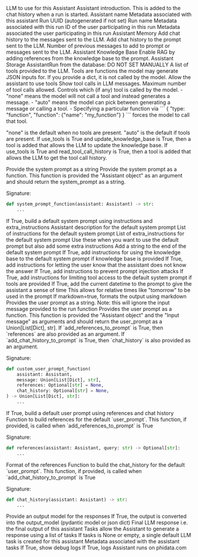 <ResponseField name="llm" type="LLM">
  LLM to use for this Assistant
</ResponseField>
<ResponseField name="introduction" type="str">
 Assistant introduction. This is added to the chat history when a run is started.
</ResponseField>
<ResponseField name="name" type="str">
 Assistant name
</ResponseField>
<ResponseField name="assistant_data" type="Dict[str, Any]">
 Metadata associated with this assistant
</ResponseField>

<ResponseField name="run_id" type="str">
 Run UUID (autogenerated if not set)
</ResponseField>
<ResponseField name="run_name" type="str">
 Run name
</ResponseField>
<ResponseField name="run_data" type="Dict[str, Any]">
 Metadata associated with this run
</ResponseField>

<ResponseField name="user_id" type="str">
  ID of the user participating in this run
</ResponseField>
<ResponseField name="user_data" type="Dict[str, Any]">
  Metadata associated the user participating in this run
</ResponseField>

<ResponseField name="memory" type="AssistantMemory" default="AssistantMemory()">
  Assistant Memory
</ResponseField>
<ResponseField name="add_chat_history_to_messages" type="bool" default="False">
  Add chat history to the messages sent to the LLM.
</ResponseField>
<ResponseField name="add_chat_history_to_prompt" type="bool" default="False">
  Add chat history to the prompt sent to the LLM.
</ResponseField>
<ResponseField name="num_history_messages" type="int" default="6">
  Number of previous messages to add to prompt or messages sent to the LLM.
</ResponseField>

<ResponseField name="knowledge_base" type="AssistantKnowledge">
  Assistant Knowledge Base
</ResponseField>
<ResponseField name="add_references_to_prompt" type="bool" default="False">
  Enable RAG by adding references from the knowledge base to the prompt.
</ResponseField>

<ResponseField name="storage" type="AssistantStorage">
  Assistant Storage
</ResponseField>
<ResponseField name="db_row" type="AssistantRun">
  AssistantRun from the database: DO NOT SET MANUALLY
</ResponseField>
<ResponseField name="tools" type="List[Union[Tool, ToolRegistry, Callable, Dict, Function]]">
 A list of tools provided to the LLM. Tools are functions the model may generate JSON inputs for.
 If you provide a dict, it is not called by the model.
</ResponseField>
<ResponseField name="use_tools" type="bool" default="False">
 Allow the assistant to use tools
</ResponseField>
<ResponseField name="show_tool_calls" type="bool" default="False">
 Show tool calls in LLM messages.
</ResponseField>
<ResponseField name="tool_call_limit" type="int">
 Maximum number of tool calls allowed.
</ResponseField>
<ResponseField name="tool_choice" type="Union[str, Dict[str, Any]]">
  Controls which (if any) tool is called by the model.
  - "none" means the model will not call a tool and instead generates a message.
  - "auto" means the model can pick between generating a message or calling a tool.
  - Specifying a particular function via
  ```
  {
    "type: "function",
    "function": {"name": "my_function"}
  }
  ```
  forces the model to call that tool.

  "none" is the default when no tools are present. "auto" is the default if tools are present.
</ResponseField>
<ResponseField name="update_knowledge_base" type="bool" default="False">
 If use_tools is True and update_knowledge_base is True,
 then a tool is added that allows the LLM to update the knowledge base.
</ResponseField>
<ResponseField name="read_tool_call_history" type="bool" default="False">
 If use_tools is True and read_tool_call_history is True,
 then a tool is added that allows the LLM to get the tool call history.
</ResponseField>

<ResponseField name="system_prompt" type="str">
  Provide the system prompt as a string
</ResponseField>
<ResponseField name="system_prompt_function" type="Callable[..., Optional[str]]">
  Provide the system prompt as a function. This function is provided the "Assistant object" as an argument
  and should return the system_prompt as a string.

Signature:

```python
def system_prompt_function(assistant: Assistant) -> str:
    ...
```

</ResponseField>
<ResponseField name="build_default_system_prompt" type="Callable[..., Optional[str]]">
  If True, build a default system prompt using instructions and extra_instructions
</ResponseField>
<ResponseField name="description" type="str">
  Assistant description for the default system prompt
</ResponseField>
<ResponseField name="instructions" type="List[str]">
  List of instructions for the default system prompt
</ResponseField>
<ResponseField name="extra_instructions" type="List[str]">
  List of extra_instructions for the default system prompt
  Use these when you want to use the default prompt but also add some extra instructions
</ResponseField>
<ResponseField name="add_to_system_prompt" type="str">
  Add a string to the end of the default system prompt
</ResponseField>
<ResponseField name="add_knowledge_base_instructions" type="bool" default="True">
  If True, add instructions for using the knowledge base to the default system prompt if knowledge base is provided
</ResponseField>
<ResponseField name="prevent_hallucinations" type="bool" default="False">
  If True, add instructions for letting the user know that the assistant does not know the answer
</ResponseField>
<ResponseField name="prevent_prompt_injection" type="bool" default="False">
  If True, add instructions to prevent prompt injection attacks
</ResponseField>
<ResponseField name="limit_tool_access" type="bool" default="True">
  If True, add instructions for limiting tool access to the default system prompt if tools are provided
</ResponseField>
<ResponseField name="add_datetime_to_instructions" type="bool" default="False">
  If True, add the current datetime to the prompt to give the assistant a sense of time
  This allows for relative times like "tomorrow" to be used in the prompt
</ResponseField>
<ResponseField name="markdown" type="bool" default="False">
  If markdown=true, formats the output using markdown
</ResponseField>

<ResponseField name="user_prompt" type="Union[List[Dict], str]">
  Provides the user prompt as a string. Note: this will ignore the input message provided to the run function
</ResponseField>
<ResponseField name="user_prompt_function" type="Callable[..., str]">
  Provides the user prompt as a function. This function is provided the "Assistant object" and the "Input message" as arguments
  and should return the user_prompt as a Union[List[Dict], str].
  If `add_references_to_prompt` is True, then `references` are also provided as an argument.
  If `add_chat_history_to_prompt` is True, then `chat_history` is also provided as an argument.

Signature:

```python
def custom_user_prompt_function(
    assistant: Assistant,
    message: Union[List[Dict], str],
    references: Optional[str] = None,
    chat_history: Optional[str] = None,
) -> Union[List[Dict], str]:
    ...
```

</ResponseField>
<ResponseField name="build_default_user_prompt" type="bool" default="True">
  If True, build a default user prompt using references and chat history
</ResponseField>
<ResponseField name="references_function" type="Callable[..., Optional[str]]">
Function to build references for the default `user_prompt`. This function, if provided, is called when `add_references_to_prompt` is True

Signature:

```python
def references(assistant: Assistant, query: str) -> Optional[str]:
    ...
```

</ResponseField>
<ResponseField name="references_format" type="Literal['json', 'yaml']" default="json">
  Format of the references
</ResponseField>
<ResponseField name="chat_history_function" type="Callable[..., Optional[str]]">
Function to build the chat_history for the default `user_prompt`. This function, if provided, is called when `add_chat_history_to_prompt` is True

Signature:

```python
def chat_history(assistant: Assistant) -> str:
    ...
```

</ResponseField>

<ResponseField name="output_model" type="Union[str, List, Type[BaseModel]]">
  Provide an output model for the responses
</ResponseField>
<ResponseField name="parse_output" type="bool" default="True">
  If True, the output is converted into the output_model (pydantic model or json
  dict)
</ResponseField>
<ResponseField name="output" type="Any">
  Final LLM response i.e. the final output of this assistant
</ResponseField>

<ResponseField name="tasks" type="[List[Task]]">
  Tasks allow the Assistant to generate a response using a list of tasks If
  tasks is None or empty, a single default LLM task is created for this
  assistant
</ResponseField>
<ResponseField name="task_data" type="Dict[str, Any]">
  Metadata associated with the assistant tasks
</ResponseField>

<ResponseField name="debug_mode" type="bool" default="False">
  If True, show debug logs
</ResponseField>
<ResponseField name="monitoring" type="bool" default="False">
  If True, logs Assistant runs on phidata.com
</ResponseField>
